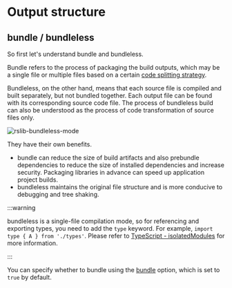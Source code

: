 # Output structure

## bundle / bundleless

So first let's understand bundle and bundleless.

Bundle refers to the process of packaging the build outputs, which may be a single file or multiple files based on a certain [code splitting strategy](https://rspack.rs/guide/optimization/code-splitting).

Bundleless, on the other hand, means that each source file is compiled and built separately, but not bundled together. Each output file can be found with its corresponding source code file. The process of bundleless build can also be understood as the process of code transformation of source files only.

![rslib-bundleless-mode](https://assets.rspack.rs/rslib/rslib-bundleless-mode.png)

They have their own benefits.

- bundle can reduce the size of build artifacts and also prebundle dependencies to reduce the size of installed dependencies and increase security. Packaging libraries in advance can speed up application project builds.
- bundleless maintains the original file structure and is more conducive to debugging and tree shaking.

:::warning

bundleless is a single-file compilation mode, so for referencing and exporting types, you need to add the `type` keyword. For example, `import type { A } from './types'`. Please refer to [TypeScript - isolatedModules](/guide/basic/typescript#isolatedmodules) for more information.

:::

You can specify whether to bundle using the [bundle](/config/lib/bundle) option, which is set to `true` by default.
